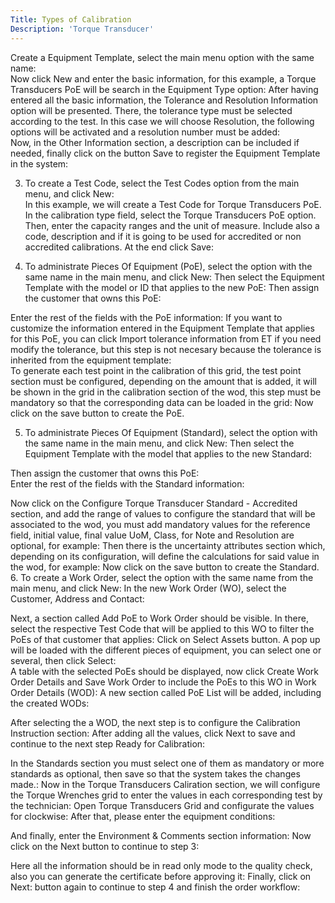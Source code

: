 ```yaml
---
Title: Types of Calibration
Description: 'Torque Transducer'
---
```


Create a Equipment Template, select the main menu option with the 
same name:  
 Now click New and enter the basic information, for this example, a Torque 
Transducers PoE will be search in the Equipment Type option:  After having entered all the basic information, the Tolerance and Resolution 
Information option will be presented. There, the tolerance type must be 
selected according to the test. In this case we will choose Resolution, the 
following options will be activated and a resolution number must be added:   
 Now, in the Other Information section, a description can be included if 
needed, finally click on the button Save to register the Equipment 
Template in the system: 

3. To create a Test Code, select the Test Codes option from the main menu, 
and click New:   
 In this example, we will create a Test Code for Torque Transducers PoE. In 
the  calibration  type  field,  select  the  Torque Transducers PoE  option. 
Then, enter the capacity ranges and the unit of measure. Include also a 
code,  description  and  if  it  is  going  to  be  used  for  accredited  or  non 
accredited calibrations. At the end click Save: 
  
4. To administrate Pieces Of Equipment (PoE), select the option with the same 
name in the main menu, and click New:   Then select the Equipment Template with the model or ID that applies 
to the new PoE: 
 Then assign the customer that owns this PoE:  
  
 Enter the rest of the fields with the PoE information: 
 If  you  want  to  customize  the  information  entered  in  the  Equipment 
Template  that  applies  for  this  PoE,  you  can  click  Import  tolerance 
information from ET if you need modify the tolerance, but this step is not 
necesary because the tolerance is inherited from the equipment template:   
 To generate each test point in the calibration of this grid, the test point 
section must be configured, depending on the amount that is added, it will 
be shown in the grid in the calibration section of the wod, this step must be 
mandatory so that the corresponding data can be loaded in the grid:   Now click on the save button to create the PoE. 
  
5. To administrate Pieces Of Equipment (Standard), select the option with the 
same name in the main menu, and click New:   Then select the Equipment Template with the model that applies to the 
new Standard:  
  
 Then assign the customer that owns this PoE:  
   Enter the rest of the fields with the Standard information:  
  
 Now  click  on  the  Configure  Torque  Transducer  Standard  -  Accredited 
section, and add the range of values to configure the standard that will be 
associated to the wod, you must add mandatory values for the reference 
field, initial value, final value UoM, Class, for Note and Resolution are 
optional, for example:    Then there is the uncertainty attributes section which, depending on its 
configuration, will define the calculations for said value in the wod, for 
example: 
 Now click on the save button to create the Standard.  6. To create a Work Order, select the option with the same name from the 
main menu, and click New:   In the new Work Order (WO), select the Customer, Address and Contact:  
  
 Next, a section called Add PoE to Work Order should be visible. In there, 
select the respective Test Code that will be applied to this WO to filter the 
PoEs of that customer that applies:   Click on Select Assets button. A pop up will be loaded with the different 
pieces of equipment, you can select one or several, then click Select:    
 A table with the selected PoEs should be displayed, now click Create Work 
Order Details and Save Work Order to include the PoEs to this WO in Work 
Order Details (WOD):   A new section called PoE List will be added, including the created WODs:  
  
 After selecting the a WOD, the next step is to configure the Calibration 
Instruction section:   After adding all the values, click Next to save and continue to the next 
step Ready for Calibration:  
  
 In the Standards section you must select one of them as mandatory or more 
standards as optional, then save so that the system takes the changes 
made.:
 Now in the Torque Transducers Caliration section, we will configure the 
Torque Wrenches grid to enter the values in each corresponding test by the 
technician:  Open Torque Transducers Grid and configurate the values for clockwise:   After that, please enter the equipment conditions:  
  
 And finally, enter the Environment & Comments section information:   Now click on the Next button to continue to step 3:  
  
 Here all the information should be in read only mode to the quality check, 
also you can generate the certificate before approving it: Finally, click on Next: button again to continue to step 4 and finish the order 
workflow:    
